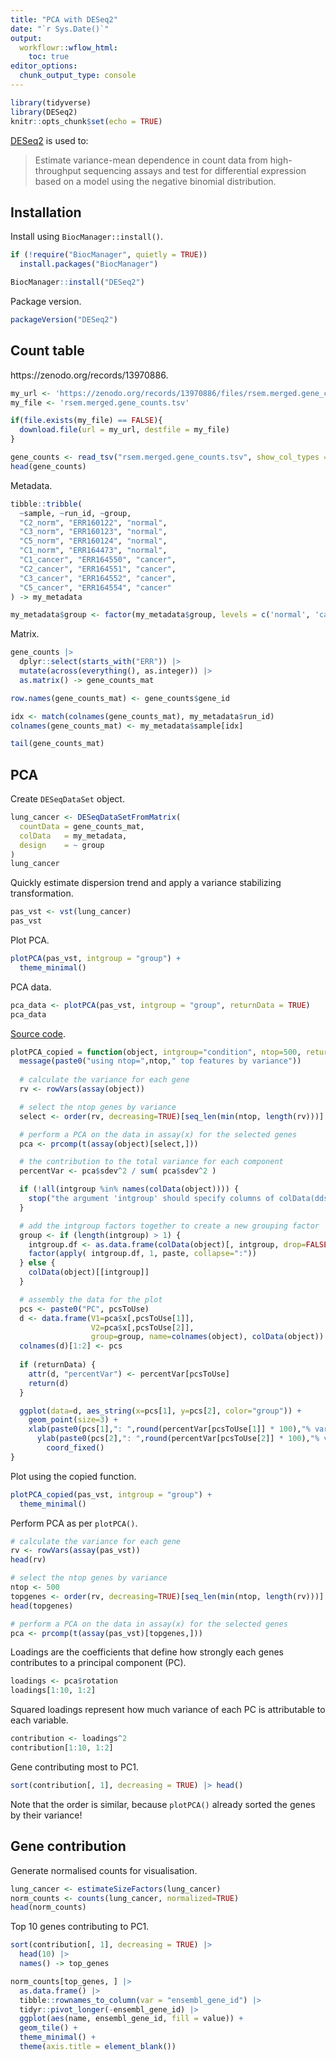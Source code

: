 ```yaml
---
title: "PCA with DESeq2"
date: "`r Sys.Date()`"
output:
  workflowr::wflow_html:
    toc: true
editor_options:
  chunk_output_type: console
---
```


```r
library(tidyverse)
library(DESeq2)
knitr::opts_chunk$set(echo = TRUE)
```

[DESeq2](https://bioconductor.org/packages/release/bioc/html/DESeq2.html) is used to:

> Estimate variance-mean dependence in count data from high-throughput sequencing assays and test for differential expression based on a model using the negative binomial distribution. 

## Installation

Install using `BiocManager::install()`.

```r
if (!require("BiocManager", quietly = TRUE))
  install.packages("BiocManager")

BiocManager::install("DESeq2")
```

Package version.

```r
packageVersion("DESeq2")
```

## Count table

https://zenodo.org/records/13970886.

```r
my_url <- 'https://zenodo.org/records/13970886/files/rsem.merged.gene_counts.tsv?download=1'
my_file <- 'rsem.merged.gene_counts.tsv'

if(file.exists(my_file) == FALSE){
  download.file(url = my_url, destfile = my_file)
}

gene_counts <- read_tsv("rsem.merged.gene_counts.tsv", show_col_types = FALSE)
head(gene_counts)
```

Metadata.

```r
tibble::tribble(
  ~sample, ~run_id, ~group,
  "C2_norm", "ERR160122", "normal",
  "C3_norm", "ERR160123", "normal",
  "C5_norm", "ERR160124", "normal",
  "C1_norm", "ERR164473", "normal",
  "C1_cancer", "ERR164550", "cancer",
  "C2_cancer", "ERR164551", "cancer",
  "C3_cancer", "ERR164552", "cancer",
  "C5_cancer", "ERR164554", "cancer"
) -> my_metadata

my_metadata$group <- factor(my_metadata$group, levels = c('normal', 'cancer'))
```

Matrix.

```r
gene_counts |>
  dplyr::select(starts_with("ERR")) |>
  mutate(across(everything(), as.integer)) |>
  as.matrix() -> gene_counts_mat

row.names(gene_counts_mat) <- gene_counts$gene_id

idx <- match(colnames(gene_counts_mat), my_metadata$run_id)
colnames(gene_counts_mat) <- my_metadata$sample[idx]

tail(gene_counts_mat)
```

## PCA

Create `DESeqDataSet` object.

```r
lung_cancer <- DESeqDataSetFromMatrix(
  countData = gene_counts_mat,
  colData   = my_metadata,
  design    = ~ group
)
lung_cancer
```

Quickly estimate dispersion trend and apply a variance stabilizing transformation.

```r
pas_vst <- vst(lung_cancer)
pas_vst
```

Plot PCA.

```r
plotPCA(pas_vst, intgroup = "group") +
  theme_minimal()
```

PCA data.

```r
pca_data <- plotPCA(pas_vst, intgroup = "group", returnData = TRUE)
pca_data
```

[Source code](https://github.com/thelovelab/DESeq2/blob/devel/R/plots.R).

```r
plotPCA_copied = function(object, intgroup="condition", ntop=500, returnData=FALSE, pcsToUse=1:2){
  message(paste0("using ntop=",ntop," top features by variance"))
  
  # calculate the variance for each gene
  rv <- rowVars(assay(object))

  # select the ntop genes by variance
  select <- order(rv, decreasing=TRUE)[seq_len(min(ntop, length(rv)))]

  # perform a PCA on the data in assay(x) for the selected genes
  pca <- prcomp(t(assay(object)[select,]))

  # the contribution to the total variance for each component
  percentVar <- pca$sdev^2 / sum( pca$sdev^2 )

  if (!all(intgroup %in% names(colData(object)))) {
    stop("the argument 'intgroup' should specify columns of colData(dds)")
  }

  # add the intgroup factors together to create a new grouping factor
  group <- if (length(intgroup) > 1) {
    intgroup.df <- as.data.frame(colData(object)[, intgroup, drop=FALSE])
    factor(apply( intgroup.df, 1, paste, collapse=":"))
  } else {
    colData(object)[[intgroup]]
  }

  # assembly the data for the plot
  pcs <- paste0("PC", pcsToUse)
  d <- data.frame(V1=pca$x[,pcsToUse[1]],
                  V2=pca$x[,pcsToUse[2]],
                  group=group, name=colnames(object), colData(object))
  colnames(d)[1:2] <- pcs
  
  if (returnData) {
    attr(d, "percentVar") <- percentVar[pcsToUse]
    return(d)
  }

  ggplot(data=d, aes_string(x=pcs[1], y=pcs[2], color="group")) +
    geom_point(size=3) + 
    xlab(paste0(pcs[1],": ",round(percentVar[pcsToUse[1]] * 100),"% variance")) +
      ylab(paste0(pcs[2],": ",round(percentVar[pcsToUse[2]] * 100),"% variance")) +
        coord_fixed()
}
```

Plot using the copied function.

```r
plotPCA_copied(pas_vst, intgroup = "group") +
  theme_minimal()
```

Perform PCA as per `plotPCA()`.

```r
# calculate the variance for each gene
rv <- rowVars(assay(pas_vst))
head(rv)

# select the ntop genes by variance
ntop <- 500
topgenes <- order(rv, decreasing=TRUE)[seq_len(min(ntop, length(rv)))]
head(topgenes)

# perform a PCA on the data in assay(x) for the selected genes
pca <- prcomp(t(assay(pas_vst)[topgenes,]))
```

Loadings are the coefficients that define how strongly each genes contributes to a principal component (PC).

```r
loadings <- pca$rotation
loadings[1:10, 1:2]
```

Squared loadings represent how much variance of each PC is attributable to each variable.

```r
contribution <- loadings^2
contribution[1:10, 1:2]
```

Gene contributing most to PC1.

```r
sort(contribution[, 1], decreasing = TRUE) |> head()
```

Note that the order is similar, because `plotPCA()` already sorted the genes by their variance!

## Gene contribution

Generate normalised counts for visualisation.

```r
lung_cancer <- estimateSizeFactors(lung_cancer)
norm_counts <- counts(lung_cancer, normalized=TRUE)
head(norm_counts)
```

Top 10 genes contributing to PC1.

```r
sort(contribution[, 1], decreasing = TRUE) |>
  head(10) |>
  names() -> top_genes

norm_counts[top_genes, ] |>
  as.data.frame() |>
  tibble::rownames_to_column(var = "ensembl_gene_id") |>
  tidyr::pivot_longer(-ensembl_gene_id) |>
  ggplot(aes(name, ensembl_gene_id, fill = value)) +
  geom_tile() +
  theme_minimal() +
  theme(axis.title = element_blank())
```

